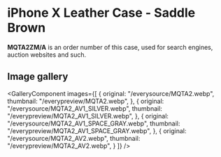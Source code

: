 
# iPhone X Leather Case - Saddle Brown

<Callout type='info' emoji='👉🏻'>**MQTA2ZM/A** is an order number of this case, used for search engines, auction websites and such.</Callout>

## Image gallery

<GalleryComponent
    images={[
      {
        original: "/everysource/MQTA2.webp",
        thumbnail: "/everypreview/MQTA2.webp",
      },
      {
        original: "/everysource/MQTA2_AV1_SILVER.webp",
        thumbnail: "/everypreview/MQTA2_AV1_SILVER.webp",
      },
      {
        original: "/everysource/MQTA2_AV1_SPACE_GRAY.webp",
        thumbnail: "/everypreview/MQTA2_AV1_SPACE_GRAY.webp",
      },
      {
        original: "/everysource/MQTA2_AV2.webp",
        thumbnail: "/everypreview/MQTA2_AV2.webp",
      }
    ]}
  />
